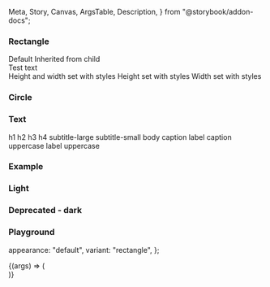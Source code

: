   Meta,
  Story,
  Canvas,
  ArgsTable,
  Description,
} from "@storybook/addon-docs";

<Meta title="Skeleton" component={IcSkeleton} />

<Description markdown={readme} />

### Rectangle

<Canvas>
  <Story name="Rectangle">
    <IcTypography variant="h4">Default</IcTypography>
    <IcSkeleton />
    <IcTypography variant="h4">Inherited from child</IcTypography>
    <IcSkeleton>
      <div style={{ height: "200px", width: "450px" }}>Test text</div>
    </IcSkeleton>
    <IcTypography variant="h4">Height and width set with styles</IcTypography>
    <IcSkeleton style={{ height: "200px", width: "200px" }} />
    <IcTypography variant="h4">Height set with styles</IcTypography>
    <IcSkeleton style={{ height: "75px" }} />
    <IcTypography variant="h4">Width set with styles</IcTypography>
    <IcSkeleton style={{ width: "450px" }} />
  </Story>
</Canvas>

### Circle

<Canvas>
  <Story name="Circle">
    <IcSkeleton variant="circle" />
  </Story>
</Canvas>

### Text

<Canvas>
  <Story name="Text">
    <IcTypography variant="h1">h1</IcTypography>
    <IcTypography variant="h1">
      <IcSkeleton variant="text" />
    </IcTypography>
    <IcTypography variant="h2">h2</IcTypography>
    <IcTypography variant="h2">
      <IcSkeleton variant="text" />
    </IcTypography>
    <IcTypography variant="h3">h3</IcTypography>
    <IcTypography variant="h3">
      <IcSkeleton variant="text" />
    </IcTypography>
    <IcTypography variant="h4">h4</IcTypography>
    <IcTypography variant="h4">
      <IcSkeleton variant="text" />
    </IcTypography>
    <IcTypography variant="subtitle-large">subtitle-large</IcTypography>
    <IcTypography variant="subtitle-large">
      <IcSkeleton variant="text" />
    </IcTypography>
    <IcTypography variant="subtitle-small">subtitle-small</IcTypography>
    <IcTypography variant="subtitle-small">
      <IcSkeleton variant="text" />
    </IcTypography>
    <IcTypography variant="body">body</IcTypography>
    <IcTypography variant="body">
      <IcSkeleton variant="text" />
    </IcTypography>
    <IcTypography variant="caption">caption</IcTypography>
    <IcTypography variant="caption">
      <IcSkeleton variant="text" />
    </IcTypography>
    <IcTypography variant="label">label</IcTypography>
    <IcTypography variant="subtitle-small">
      <IcSkeleton variant="text" />
    </IcTypography>
    <IcTypography variant="caption-uppercase">caption uppercase</IcTypography>
    <IcTypography variant="caption-uppercase">
      <IcSkeleton variant="text" />
    </IcTypography>
    <IcTypography variant="label-uppercase">label uppercase</IcTypography>
    <IcTypography variant="subtitle-small">
      <IcSkeleton variant="text" />
    </IcTypography>
  </Story>
</Canvas>

### Example

<Canvas>
  <Story name="Example">
    <IcSkeleton variant="circle" height="20" />
    <div style={{ height: "8px" }}></div>
    <IcTypography variant="caption">
      <IcSkeleton variant="text" />
    </IcTypography>
    <div style={{ height: "8px" }}></div>
    <IcSkeleton />
  </Story>
</Canvas>

### Light

<Canvas>
  <Story name="Light">
    <IcSkeleton variant="circle" height="20" appearance="light" />
    <div style={{ height: "8px" }}></div>
    <IcTypography variant="caption">
      <IcSkeleton variant="text" appearance="light" />
    </IcTypography>
    <div style={{ height: "8px" }}></div>
    <IcSkeleton appearance="light" />
  </Story>
</Canvas>

### Deprecated - dark

<Canvas>
  <Story name="Deprecated - dark">
    <IcSkeleton variant="circle" height="20" dark="true" />
    <div style={{ height: "8px" }}></div>
    <IcTypography variant="caption">
      <IcSkeleton variant="text" dark="true" />
    </IcTypography>
    <div style={{ height: "8px" }}></div>
    <IcSkeleton dark="true" />
  </Story>
</Canvas>

### Playground

  appearance: "default",
  variant: "rectangle",
};

<Canvas>
  <Story
    args={defaultArgs}
    parameters={{ loki: { skip: true } }}
    argTypes={{
      appearance: {
        options: ["default", "light"],
        control: {
          type: "inline-radio",
        },
      },
      variant: {
        options: ["rectangle", "circle", "text"],
        control: {
          type: "radio",
        },
      },
    }}
    name="Playground"
  >
    {(args) => (
      <div>
        <IcSkeleton
          appearance={args.appearance}
          variant={args.variant}
          style={{ height: args.variant == "circle" ? "20px" : "", width: args.variant == "circle" ? "20px" : "" }}
        ></IcSkeleton>
      </div>
    )}
  </Story>
</Canvas>